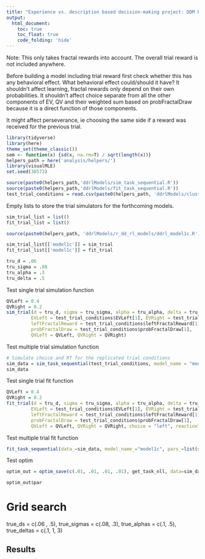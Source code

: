 ```yaml
---
title: "Experience vs. description based decision-making project: DDM RL joint modeling"
output: 
  html_document:
    toc: true
    toc_float: true
    code_folding: 'hide'
---
```


Note: This only takes fractal rewards into account. The overall trial reward is not included anywhere.

Before building a model including trial reward first check whether this has any behavioral effect.
What behavioral effect could/should it have? 
It shouldn't affect learning, fractal rewards only depend on their own probabilities. 
It shouldn't affect choice separate from all the other components of EV, QV and their weighted sum based on probFractalDraw because it is a direct function of those components.

It might affect perseverance, ie choosing the same side if a reward was received for the previous trial.

```r
library(tidyverse)
library(here)
theme_set(theme_classic())
sem <- function(x) {sd(x, na.rm=T) / sqrt(length(x))}
helpers_path = here('analysis/helpers/')
library(visualMLE)
set.seed(38573)
```

```r
source(paste0(helpers_path,'ddrlModels/sim_task_sequential.R'))
source(paste0(helpers_path,'ddrlModels/fit_task_sequential.R'))
test_trial_conditions = read.csv(paste0(helpers_path, 'ddrlModels/cluster_scripts/test_data/test_trial_conditions.csv'))
```

Empty lists to store the trial simulators for the forthcoming models.

```r
sim_trial_list = list()
fit_trial_list = list()
```

```r
source(paste0(helpers_path, 'ddrlModels/r_dd_rl_models/ddrl_model1c.R'))

sim_trial_list[['model1c']] = sim_trial
fit_trial_list[['model1c']] = fit_trial
```

```r
tru_d = .06
tru_sigma = .08
tru_alpha = .3
tru_delta = .5
```

Test single trial simulation function

```r
QVLeft = 0.4
QVRight = 0.2
sim_trial(d = tru_d, sigma = tru_sigma, alpha = tru_alpha, delta = tru_delta, 
         EVLeft = test_trial_conditions$EVLeft[1], EVRight = test_trial_conditions$EVRight[1],
         leftFractalReward = test_trial_conditions$leftFractalReward[1], rightFractalReward = test_trial_conditions$rightFractalReward[1],
         probFractalDraw = test_trial_conditions$probFractalDraw[1],
         QVLeft = QVLeft, QVRight = QVRight)
```
Test multiple trial simulation function

```r
# Simulate choice and RT for the replicated trial conditions
sim_data = sim_task_sequential(test_trial_conditions, model_name = "model1c", d = tru_d, sigma = tru_sigma, delta = tru_delta, alpha = tru_alpha)
sim_data
```

Test single trial fit function

```r
QVLeft = 0.4
QVRight = 0.2
fit_trial(d = tru_d, sigma = tru_sigma, alpha = tru_alpha, delta = tru_delta, 
         EVLeft = test_trial_conditions$EVLeft[1], EVRight = test_trial_conditions$EVRight[1],
         leftFractalReward = test_trial_conditions$leftFractalReward[1], rightFractalReward = test_trial_conditions$rightFractalReward[1],
         probFractalDraw = test_trial_conditions$probFractalDraw[1],
         QVLeft = QVLeft, QVRight = QVRight, choice = "left", reactionTime = 1.8)
```
Test multiple trial fit function

```r
fit_task_sequential(data_=sim_data, model_name_="model1c", pars_=list(d=tru_d, sigma=tru_sigma, alpha = tru_alpha, delta=tru_delta))
```
Test optim

```r
optim_out = optim_save(c(.01, .01, .01, .01), get_task_nll, data=sim_data, par_names = c("d", "sigma", "alpha", "delta"), model_name="model1c")
```

```r
optim_out$par
```

# Grid search

true_ds = c(.06 , .5), true_sigmas = c(.08, .3), true_alphas = c(.1, .5), true_deltas = c(.1, 1, 3)

## Results    

```r

```

